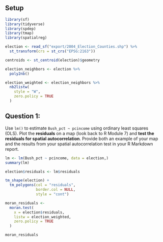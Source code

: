 ## Setup

```r
library(sf)
library(tidyverse)
library(spdep)
library(tmap)
library(spatialreg)

election <- read_sf("export/2004_Election_Counties.shp") %>% 
  st_transform(crs = st_crs("EPSG:2163"))

centroids <- st_centroid(election)$geometry

election_neighbors <- election %>% 
  poly2nb()

election_weighted <- election_neighbors %>% 
  nb2listw(
    style = "W",
    zero.policy = TRUE
  )

```


## Question 1:

Use `lm()` to estimate `Bush_pct ~ pcincome` using ordinary least squares (OLS). Plot the **residuals** on a map (look back to R Module 7) and **test the residuals for spatial autocorrelation**. Provide both an example of your map and the results from your spatial autocorrelation test in your R Markdown report. 

```r
lm <- lm(Bush_pct ~ pcincome, data = election,)
summary(lm)
```

```r
election$residuals <- lm$residuals

tm_shape(election) + 
  tm_polygons(col = "residuals",
              border.col = NULL,
              style = "cont")


```

```r
moran_residuals <- 
  moran.test(
    x = election$residuals,
    listw = election_weighted,
    zero.policy = TRUE
  )

moran_residuals
```


